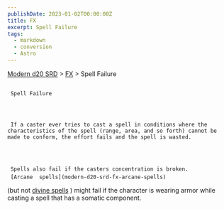 ```yaml
---
publishDate: 2023-01-02T00:00:00Z
title: FX
excerpt: Spell Failure
tags:
  - markdown
  - conversion
  - Astro
---
```


[Modern d20 SRD](/#modernD20) >
[FX](modern-d20-srd-fx-index) > Spell Failure

##

     Spell Failure




     If a caster ever tries to cast a spell in conditions where the characteristics of the spell (range, area, and so forth) cannot be made to conform, the effort fails and the spell is wasted.




     Spells also fail if the casters concentration is broken.
     [Arcane  spells](modern-d20-srd-fx-arcane-spells)
(but not
[divine spells](modern-d20-srd-fx-divine-spells)
) might fail if the character is wearing armor while casting a spell that has a somatic component.
